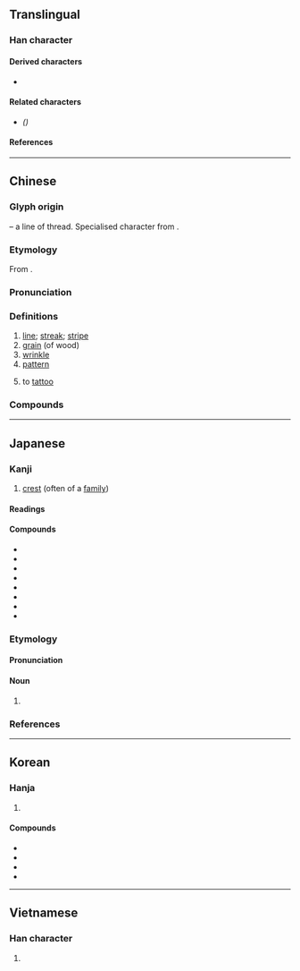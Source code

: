 {{also|纹}}
{{character info}}
==Translingual==

===Han character===
{{Han char|rn=120|rad=糸|as=04|sn=10|four=20940|canj=VFYK|ids=⿰糹文(GHTV),⿰糸文(JK)}}

====Derived characters====
* {{l|mul|[[𭾎]], [[𦈆]]}}

====Related characters====
* {{l|mul|纹}} ''({{w|Simplified Chinese}})''

====References====
{{Han ref|kx=0916.160|dkj=27262|dj=1345.160|hdz=53376.040|uh=7D0B}}

----

==Chinese==
{{zh-forms|s=纹}}

===Glyph origin===
{{Han etym}}
{{Han compound|糸|t1=thread|文|ls=psc|c1=s|c2=p}} – a line of thread. Specialised character from {{och-l|文}}.

===Etymology===
From {{och-l|文|mark, tattoo}}.

===Pronunciation===
{{zh-pron
|m=wén
|c=man4
|h=pfs=vùn
|md=
|mn=bûn
|w=3ven
|mc=y
|oc=y
|cat=n,v
}}

===Definitions===
{{zh-hanzi}}

# [[line]]; [[streak]]; [[stripe]]
# [[grain]] (of wood)
# [[wrinkle]]
# [[pattern]]
#: {{zh-x|豹紋|leopard '''pattern'''}}
# to [[tattoo]]

===Compounds===
{{zh-der|弧紋|弦紋|帳紋|冰裂紋|妊娠紋|平紋|布紋紙|圖紋|夔紋|冰炸紋|波紋如縠|松紋|指紋辨識|樂紋兒|抬頭紋|橫紋肌|流紋岩|掌紋|手紋|指紋紀錄|條紋|斑紋|直紋|皺紋|指紋|掌上觀紋|波紋|斜紋夜蛾|斗紋|瑪瑙紋|木紋|斜紋|指紋鑑定|指紋分析|紋飾|蟬紋|陰紋|綯紋|迴紋針|鼻紋|紋絲不動|紋銀|紋樣|魚尾紋|象紋|紋身|紋理|蟠虯紋|裂紋|重環紋|紋線|羅紋|軋紋|龍紋|魚紋|紋路|螺紋鑽|饕餮紋|紋風不動|箕紋|被火紋身|雙箕紋|陰騭紋|縠紋|蟠虺紋|龜紋|綢紋紙|鱗紋|餓紋|蟠螭紋|趾紋|鳥紋|脣紋|貝紋|螺紋|蛇紋石|紋眉|蟠夔紋|花紋|風紋|雷紋}}

----

==Japanese==

===Kanji===
{{ja-kanji|grade=c|rs=糸04}}

# [[crest]] (often of a [[family]])

====Readings====
{{ja-readings
|goon=もん
|kanon=ぶん
|kun=あや-, もよう
|nanori=あき, あや
}}

====Compounds====
* {{ja-r|家紋|かもん|gloss=family crest}}
* {{ja-r|定紋|じょうもん|gloss=crest (often of a family)}}
* {{ja-r|紋所|もんどころ|gloss=crest (often of a family)}}
* {{ja-r|紋章|もんしょう|gloss=crest}}
* {{ja-r|指紋|しもん|gloss=fingerprint}}
* {{ja-r|声紋|せいもん|gloss=voice signature}}
* {{ja-r|南天紋|なんてん もん}}
* {{ja-r|籠目紋|かごめ もん}}

===Etymology===
{{ja-kanjitab|もん|yomi=o}}

====Pronunciation====
{{ja-pron|もん|acc=1|acc_ref=DJR}}

====Noun====
{{ja-noun|もん|hhira=もん}}

# {{synonym of|ja|家紋|tr=kamon|t=[[family]] [[crest]]}}

===References===
<references />

----

==Korean==

===Hanja===
{{ko-hanja|문}}

# {{rfdef|ko|sort=糸04}}

====Compounds====
* {{ko-l|家紋|가문|family crest}}
* {{ko-l|紋章|문장|crest}}
* {{ko-l|指紋|지문|fingerprint}}
* {{ko-l|声紋|성문|voice signature}}

----

==Vietnamese==

===Han character===
{{vi-readings|reading=[[văn]], [[vằn]], [[vân]], [[vện]]|rs=糸04}}

# {{rfdef|vi}}